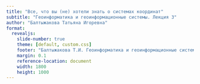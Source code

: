 ```yaml
---
title: "Все, что вы (не) хотели знать о системах координат"
subtitle: "Геоинформатика и геоинформационные системы. Лекция 3"
author: "Балтыжакова Татьяна Игоревна"
format: 
  revealjs:
    slide-number: true
    theme: [default, custom.css]
    footer: "Балтыжакова Т.И. Геоинформатика и геоинформационные системы: лекции"
    margin: 0.1
    reference-location: document
    width: 1800
    height: 1000
---
```

